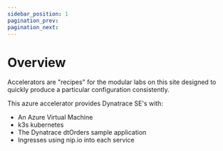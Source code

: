 ```yaml
---
sidebar_position: 1
pagination_prev:
pagination_next:
---
```


# Overview

Accelerators are "recipes" for the modular labs on this site designed to quickly produce a particular configuration consistently.

This azure accelerator provides Dynatrace SE's with:

- An Azure Virtual Machine
- k3s kubernetes
- The Dynatrace dtOrders sample application
- Ingresses using nip.io into each service
